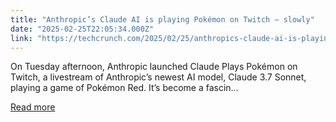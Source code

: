 ```yaml
---
title: "Anthropic’s Claude AI is playing Pokémon on Twitch — slowly"
date: "2025-02-25T22:05:34.000Z"
link: "https://techcrunch.com/2025/02/25/anthropics-claude-ai-is-playing-pokemon-on-twitch-slowly/"
---
```


On Tuesday afternoon, Anthropic launched Claude Plays Pokémon on Twitch, a livestream of Anthropic&#8217;s newest AI model, Claude 3.7 Sonnet, playing a game of Pokémon Red. It&#8217;s become a fascin...

[Read more](https://techcrunch.com/2025/02/25/anthropics-claude-ai-is-playing-pokemon-on-twitch-slowly/)
